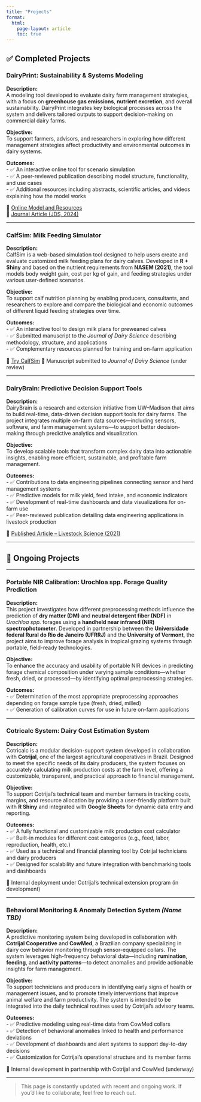 ```yaml
---
title: "Projects"
format:
  html:
    page-layout: article
    toc: true
---
```


## ✅ Completed Projects

### DairyPrint: Sustainability & Systems Modeling

**Description:**  
A modeling tool developed to evaluate dairy farm management strategies, with a focus on **greenhouse gas emissions**, **nutrient excretion**, and overall sustainability. DairyPrint integrates key biological processes across the system and delivers tailored outputs to support decision-making on commercial dairy farms.

**Objective:**  
To support farmers, advisors, and researchers in exploring how different management strategies affect productivity and environmental outcomes in dairy systems.

**Outcomes:**  
- ✅ An interactive online tool for scenario simulation  
- ✅ A peer-reviewed publication describing model structure, functionality, and use cases  
- ✅ Additional resources including abstracts, scientific articles, and videos explaining how the model works

🔗 [Online Model and Resources](https://dairymgt.cals.wisc.edu/tools.php#Environment)  
📄 [Journal Article (JDS, 2024)](https://www.sciencedirect.com/science/article/pii/S002203022401049X)

---

### CalfSim: Milk Feeding Simulator

**Description:**  
CalfSim is a web-based simulation tool designed to help users create and evaluate customized milk feeding plans for dairy calves. Developed in **R + Shiny** and based on the nutrient requirements from **NASEM (2021)**, the tool models body weight gain, cost per kg of gain, and feeding strategies under various user-defined scenarios.

**Objective:**  
To support calf nutrition planning by enabling producers, consultants, and researchers to explore and compare the biological and economic outcomes of different liquid feeding strategies over time.

**Outcomes:**  
- ✅ An interactive tool to design milk plans for preweaned calves  
- ✅ Submitted manuscript to the *Journal of Dairy Science* describing methodology, structure, and applications  
- ✅ Complementary resources planned for training and on-farm application

🔗 [Try CalfSim](https://tadeuedersilva.shinyapps.io/calfsim/)
📄 Manuscript submitted to *Journal of Dairy Science* (under review)

---

### DairyBrain: Predictive Decision Support Tools

**Description:**  
DairyBrain is a research and extension initiative from UW–Madison that aims to build real-time, data-driven decision support tools for dairy farms. The project integrates multiple on-farm data sources—including sensors, software, and farm management systems—to support better decision-making through predictive analytics and visualization.

**Objective:**  
To develop scalable tools that transform complex dairy data into actionable insights, enabling more efficient, sustainable, and profitable farm management.

**Outcomes:**  
- ✅ Contributions to data engineering pipelines connecting sensor and herd management systems  
- ✅ Predictive models for milk yield, feed intake, and economic indicators  
- ✅ Development of real-time dashboards and data visualizations for on-farm use  
- ✅ Peer-reviewed publication detailing data engineering applications in livestock production

🔗 [Published Article – Livestock Science (2021)](https://www.sciencedirect.com/science/article/abs/pii/S1871141321002109)

---

## 🚧 Ongoing Projects

---

### Portable NIR Calibration: Urochloa spp. Forage Quality Prediction

**Description:**  
This project investigates how different preprocessing methods influence the prediction of **dry matter (DM)** and **neutral detergent fiber (NDF)** in *Urochloa spp.* forages using a **handheld near infrared (NIR) spectrophotometer**. Developed in partnership between the **Universidade federal Rural do Rio de Janeiro (UFRRJ)** and the **University of Vermont**, the project aims to improve forage analysis in tropical grazing systems through portable, field-ready technologies.

**Objective:**  
To enhance the accuracy and usability of portable NIR devices in predicting forage chemical composition under varying sample conditions—whether fresh, dried, or processed—by identifying optimal preprocessing strategies.

**Outcomes:**  
- ✅ Determination of the most appropriate preprocessing approaches depending on forage sample type (fresh, dried, milled)  
- ✅ Generation of calibration curves for use in future on-farm applications  

---

### Cotricalc System: Dairy Cost Estimation System

**Description:**  
Cotricalc is a modular decision-support system developed in collaboration with **Cotrijal**, one of the largest agricultural cooperatives in Brazil. Designed to meet the specific needs of its dairy producers, the system focuses on accurately calculating milk production costs at the farm level, offering a customizable, transparent, and practical approach to financial management.

**Objective:**  
To support Cotrijal’s technical team and member farmers in tracking costs, margins, and resource allocation by providing a user-friendly platform built with **R Shiny** and integrated with **Google Sheets** for dynamic data entry and reporting.

**Outcomes:**  
- ✅ A fully functional and customizable milk production cost calculator  
- ✅ Built-in modules for different cost categories (e.g., feed, labor, reproduction, health, etc.)  
- ✅ Used as a technical and financial planning tool by Cotrijal technicians and dairy producers  
- ✅ Designed for scalability and future integration with benchmarking tools and dashboards

🔗 Internal deployment under Cotrijal's technical extension program (in development)

---

### Behavioral Monitoring & Anomaly Detection System *(Name TBD)*

**Description:**  
A predictive monitoring system being developed in collaboration with **Cotrijal Cooperative** and **CowMed**, a Brazilian company specializing in dairy cow behavior monitoring through sensor-equipped collars. The system leverages high-frequency behavioral data—including **rumination**, **feeding**, and **activity patterns**—to detect anomalies and provide actionable insights for farm management.

**Objective:**  
To support technicians and producers in identifying early signs of health or management issues, and to promote timely interventions that improve animal welfare and farm productivity. The system is intended to be integrated into the daily technical routines used by Cotrijal’s advisory teams.

**Outcomes:**  
- ✅ Predictive modeling using real-time data from CowMed collars  
- ✅ Detection of behavioral anomalies linked to health and performance deviations  
- ✅ Development of dashboards and alert systems to support day-to-day decisions  
- ✅ Customization for Cotrijal’s operational structure and its member farms

🔗 Internal development in partnership with Cotrijal and CowMed (underway)

---

> This page is constantly updated with recent and ongoing work. If you'd like to collaborate, feel free to reach out.

